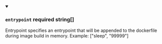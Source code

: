 
<details className="config-field" data-expandable="false" open>
<summary>

### `entrypoint` <span class="config-field-required" data-required="false">required</span> <span class="config-field-type">string[]</span> <span class="config-field-default"></span> <span class="config-field-enum"></span>

Entrypoint specifies an entrypoint that will be appended to the dockerfile during
image build in memory. Example: ["sleep", "99999"]

</summary>



</details>
